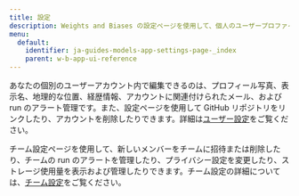 ---
title: 設定
description: Weights and Biases の設定ページを使用して、個人のユーザープロファイルまたはチーム設定をカスタマイズします。
menu:
  default:
    identifier: ja-guides-models-app-settings-page-_index
    parent: w-b-app-ui-reference
---

あなたの個別のユーザーアカウント内で編集できるのは、プロフィール写真、表示名、地理的な位置、経歴情報、アカウントに関連付けられたメール、および run のアラート管理です。また、設定ページを使用して GitHub リポジトリをリンクしたり、アカウントを削除したりできます。詳細は[ユーザー設定](/ja/./user-settings)をご覧ください。

チーム設定ページを使用して、新しいメンバーをチームに招待または削除したり、チームの run のアラートを管理したり、プライバシー設定を変更したり、ストレージ使用量を表示および管理したりできます。チーム設定の詳細については、[チーム設定](/ja/./team-settings)をご覧ください。